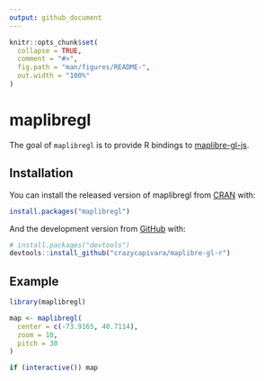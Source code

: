 ```yaml
---
output: github_document
---
```


<!-- README.md is generated from README.Rmd. Please edit that file -->

```r
knitr::opts_chunk$set(
  collapse = TRUE,
  comment = "#>",
  fig.path = "man/figures/README-",
  out.width = "100%"
)
```
# maplibregl

<!-- badges: start -->
<!-- badges: end -->

The goal of `maplibregl` is to provide R bindings to [maplibre-gl-js](https://github.com/maplibre/maplibre-gl-js). 

## Installation

You can install the released version of maplibregl from [CRAN](https://CRAN.R-project.org) with:

``` r
install.packages("maplibregl")
```

And the development version from [GitHub](https://github.com/) with:

``` r
# install.packages("devtools")
devtools::install_github("crazycapivara/maplibre-gl-r")
```
## Example

``` r
library(maplibregl)

map <- maplibregl(
  center = c(-73.9165, 40.7114),
  zoom = 10,
  pitch = 30
)

if (interactive()) map
```
